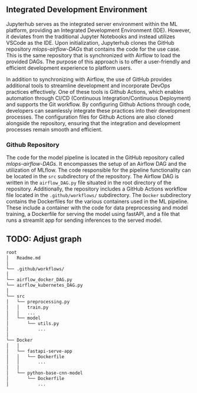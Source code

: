 ## Integrated Development Environment 

Jupyterhub serves as the integrated server environment within the ML platform, providing an Integrated Development Environment (IDE). However, it deviates from the traditional Jupyter Notebooks and instead utilizes VSCode as the IDE. Upon initialization, Jupyterhub clones the GitHub repository *mlops-airflow-DAGs* that contains the code for the use case. This is the same repository that is synchronized with Airflow to load the provided DAGs. The purpose of this approach is to offer a user-friendly and efficient development experience to platform users.

In addition to synchronizing with Airflow, the use of GitHub provides additional tools to streamline development and incorporate DevOps practices effectively. One of these tools is Github Actions, which enables automation through CI/CD (Continuous Integration/Continuous Deployment) and supports the Git workflow. By configuring Github Actions through code, developers can seamlessly integrate these practices into their development processes. The configuration files for Github Actions are also cloned alongside the repository, ensuring that the integration and development processes remain smooth and efficient.

### Github Repository

The code for the model pipeline is located in the GitHub repository called *mlops-airflow-DAGs*. It encompasses the setup of an Airflow DAG and the utilization of MLflow. The code responsible for the pipeline functionality can be located in the `src` subdirectory of the repository. The Airflow DAG is written in the `airflow_DAG.py` file situated in the root directory of the repository. Additionally, the repository includes a GitHub Actions workflow file located in the `.github/workflows/` subdirectory. The `Docker` subdirectory contains the Dockerfiles for the various containers used in the ML pipeline. These include a container with the code for data preprocessing and model training, a Dockerfile for serving the model using fastAPI, and a file that runs a streamlit app for sending inferences to the served model.

## TODO: Adjust graph
```bash
root
│   Readme.md
│
└── .github/workflows/
│
└── airflow_docker_DAG.py
└── airflow_kubernetes_DAG.py
│
└── src
│   └── preprocessing.py
│   │   train.py
│   │   ...
│   └── model
│       └── utils.py
│           ...
│
└── Docker
│   │
│   └── fastapi-serve-app
│   │   └── Dockerfile
│   │       ...
│   │
│   └── python-base-cnn-model
│       └── Dockerfile
│           ...
```
